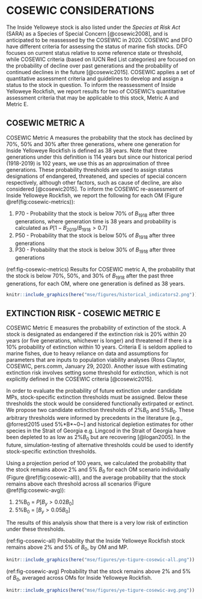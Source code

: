 # COSEWIC CONSIDERATIONS {#app:cosewic}

The Inside Yelloweye stock is also listed under the *Species at Risk Act* (SARA) as a Species of Special Concern [@cosewic2008], and is anticipated to be reassessed by the COSEWIC in 2020. COSEWIC and DFO have different criteria for assessing the status of marine fish stocks. DFO focuses on current status relative to some reference state or threshold, while COSEWIC criteria (based on IUCN Red List categories) are focused on the probability of decline over past generations and the probability of continued declines in the future [@cosewic2015]. COSEWIC applies a set of quantitative assessment criteria and guidelines to develop and assign a status to the stock in question. To inform the reassessment of Inside Yelloweye Rockfish, we report results for two of COSEWIC's quantitative assessment criteria that may be applicable to this stock, Metric A and Metric E.

## COSEWIC METRIC A

COSEWIC Metric A measures the probability that the stock has declined by 70%, 50% and 30% after three generations, where one generation for Inside Yelloweye Rockfish is defined as 38 years.
Note that three generations under this definition is 114 years but since our historical period (1918-2019) is 102 years, we use this as an approximation of three generations.
These probability thresholds are used to assign status designations of endangered, threatened, and species of special concern respectively, although other factors, such as cause of decline, are also considered [@cosewic2015].
To inform the COSEWIC re-assessment of Inside Yelloweye Rockfish, we report the following for each OM (Figure \@ref(fig:cosewic-metrics)):

1. P70 - Probability that the stock is below 70% of *B*~1918~ after three generations, where generation time is 38 years and probability is calculated as $P[1 - B_{2019}/B_{1918} > 0.7]$
2. P50 - Probability that the stock is below 50% of *B*~1918~ after three generations
3. P30 - Probability that the stock is below 30% of *B*~1918~ after three generations

(ref:fig-cosewic-metrics)
Results for COSEWIC metric A, the probability that the stock is below 70%, 50%, and 30% of *B*~1918~ after the past three generations, for each OM, where one generation is defined as 38 years. 

```r
knitr::include_graphics(here("mse/figures/historical_indicators2.png"))
```

## EXTINCTION RISK - COSEWIC METRIC E

COSEWIC Metric E measures the probability of extinction of the stock. A stock is designated as endangered if the extinction risk is 20% within 20 years (or five generations, whichever is longer) and threatened if there is a 10% probability of extinction within 10 years. Criteria E is seldom applied to marine fishes, due to heavy reliance on data and assumptions for parameters that are inputs to population viability analyses (Ross Claytor, COSEWIC, pers.comm, January 29, 2020). Another issue with estimating extinction risk involves setting some threshold for extinction, which is not explicitly defined in the COSEWIC criteria [@cosewic2015].  

In order to evaluate the probability of future extinction under candidate MPs, stock-specific extinction thresholds must be assigned.
Below these thresholds the stock would be considered functionally extirpated or extinct.
We propose two candidate extinction thresholds of 2%*B*~0~ and 5%*B*~0~.
These arbitrary thresholds were informed by precedents in the literature [e.g., @forrest2015 used 5%*B*~0~] and historical depletion estimates for other species in the Strait of Georgia e.g. Lingcod in the Strait of Georgia have been depleted to as low as 2%*B*~0~ but are recovering [@logan2005]. 
In the future, simulation-testing of alternative thresholds could be used to identify stock-specific extinction thresholds.

Using a projection period of 100 years, we calculated the probability that the stock remains above 2% and 5% *B*~0~ for each OM scenario individually (Figure \@ref(fig:cosewic-all)), and the average probability that the stock remains above each threshold across all scenarios (Figure \@ref(fig:cosewic-avg)):

1. 2%B~0~ = $P[B_y > 0.02 B_0]$
2. 5%B~0~ = $[B_y > 0.05 B_0]$

The results of this analysis show that there is a very low risk of extinction under these thresholds. 

(ref:fig-cosewic-all)
Probability that the Inside Yelloweye Rockfish stock remains above 2% and 5% of *B*~0~, by OM and MP. 

```r
knitr::include_graphics(here("mse/figures/ye-tigure-cosewic-all.png"))
```

\clearpage

(ref:fig-cosewic-avg)
Probability that the stock remains above 2% and 5% of *B*~0~, averaged across OMs for Inside Yelloweye Rockfish. 

```r
knitr::include_graphics(here("mse/figures/ye-tigure-cosewic-avg.png"))
```


















\clearpage
